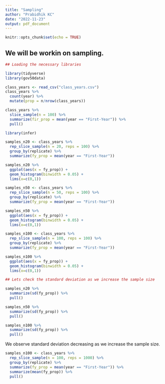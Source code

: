 ```yaml
---
title: "Sampling"
author: "Prabidhik KC"
date: "2022-11-23"
output: pdf_document
---
```


```r
knitr::opts_chunk$set(echo = TRUE)
```

## We will be workin on sampling.

```r
## Loading the necessary libraries

library(tidyverse)
library(gov50data)
```

```r
class_years <- read_csv("class_years.csv")
class_years %>% 
  count(year) %>% 
  mutate(prop = n/nrow(class_years))

```

```r
class_years %>% 
  slice_sample(n = 100) %>% 
  summarize(fir_prop = mean(year == "First-Year")) %>% 
  pull()

```

```r
library(infer)
```

```r
samples_n20 <- class_years %>% 
  rep_slice_sample(n = 20, reps = 100) %>% 
  group_by(replicate) %>% 
  summarize(fy_prop = mean(year == "First-Year"))

samples_n20 %>% 
  ggplot(aes(x = fy_prop)) +
  geom_histogram(binwidth = 0.05) +
  lims(x=c(0,1))

samples_n50 <- class_years %>% 
  rep_slice_sample(n = 50, reps = 100) %>% 
  group_by(replicate) %>% 
  summarize(fy_prop = mean(year == "First-Year"))

samples_n50 %>% 
  ggplot(aes(x = fy_prop)) +
  geom_histogram(binwidth = 0.05) +
  lims(x=c(0,1))

samples_n100 <- class_years %>% 
  rep_slice_sample(n = 100, reps = 100) %>% 
  group_by(replicate) %>% 
  summarize(fy_prop = mean(year == "First-Year"))

samples_n100 %>% 
  ggplot(aes(x = fy_prop)) +
  geom_histogram(binwidth = 0.05) +
  lims(x=c(0,1))
```

```r
## Lets check the standard deviation as we increase the sample size

samples_n20 %>% 
  summarize(sd(fy_prop)) %>% 
  pull()

samples_n50 %>% 
  summarize(sd(fy_prop)) %>% 
  pull()

samples_n100 %>% 
  summarize(sd(fy_prop)) %>% 
  pull()
```

We observe standard deviation decreasing as we increase the sample size.

```r
samples_n100 <- class_years %>% 
  rep_slice_sample(n = 100, reps = 1000) %>% 
  group_by(replicate) %>% 
  summarize(fy_prop = mean(year == "First-Year")) %>% 
  summarize(mean(fy_prop)) %>% 
  pull()

```


